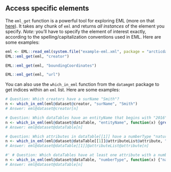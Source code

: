 ## Access specific elements
The `eml_get` function is a powerful tool for exploring EML (more on that [here](https://cran.rstudio.com/web/packages/EML/vignettes/parsing-EML.html)). It takes any chunk of `eml` and returns _all instances_ of the element you specify. _Note:_ you'll have to specify the element of interest exactly, according to the spelling/capitalization conventions used in EML. Here are some examples:

```r
eml <- EML::read_eml(system.file("example-eml.xml", package = "arcticdatautils"))
EML::eml_get(eml, "creator")
```

```r
EML::eml_get(eml, "boundingCoordinates")
```

```r
EML::eml_get(eml, "url")
```

You can also use the `which_in_eml` function from the `datamgmt` package to get indices within an `eml` list. Here are some examples:

```r
# Question: Which creators have a surName "Smith"?
n <- which_in_eml(eml@dataset@creator, "surName", "Smith")
# Answer: eml@dataset@creator[n]

# Question: Which dataTables have an entityName that begins with "2016"
n <- which_in_eml(eml@dataset@dataTable, "entityName", function(x) {grepl("^2016", x)})
# Answer: eml@dataset@dataTable[n]

# Question: Which attributes in dataTable[[1]] have a numberType "natural"?
n <- which_in_eml(eml@dataset@dataTable[[1]]@attributeList@attribute, "numberType", "natural")
# Answer: eml@dataset@dataTable[[1]]@attributeList@attribute[n]

#' # Question: Which dataTables have at least one attribute with a numberType "natural"?
n <- which_in_eml(eml@dataset@dataTable, "numberType", function(x) {"natural" %in% x})
# Answer: eml@dataset@dataTable[n]
```
